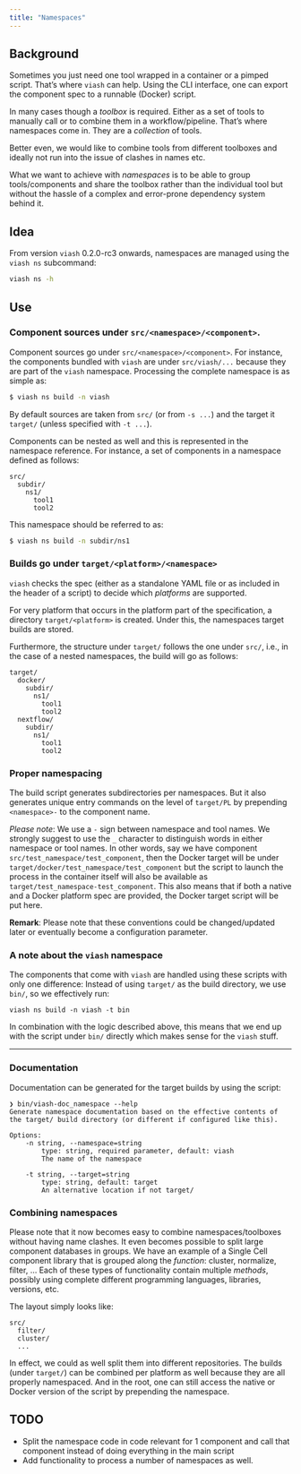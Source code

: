 ```yaml
---
title: "Namespaces"
---
```


## Background

Sometimes you just need one tool wrapped in a container or a pimped script. That's where `viash` can help. Using the CLI interface, one can export the component spec to a runnable (Docker) script.

In many cases though a _toolbox_ is required. Either as a set of tools to manually call or to combine them in a workflow/pipeline. That's where namespaces come in. They are a _collection_ of tools.

Better even, we would like to combine tools from different toolboxes and ideally not run into the issue of clashes in names etc.

What we want to achieve with _namespaces_ is to be able to group tools/components and share the toolbox rather than the individual tool but without the hassle of a complex and error-prone dependency system behind it.

## Idea

From version `viash` 0.2.0-rc3 onwards, namespaces are managed using the `viash ns` subcommand:

```bash
viash ns -h
```

## Use

### Component sources under `src/<namespace>/<component>`.

Component sources go under `src/<namespace>/<component>`. For instance, the components bundled with `viash` are under `src/viash/...` because they are part of the `viash` namespace. Processing the complete namespace is as simple as:

```sh
$ viash ns build -n viash
```

By default sources are taken from `src/` (or from `-s ...`) and the target it `target/` (unless specified with `-t ...`).

Components can be nested as well and this is represented in the namespace reference. For instance, a set of components in a namespace defined as follows:

```
src/
  subdir/
    ns1/
      tool1
      tool2
```

This namespace should be referred to as:

```sh
$ viash ns build -n subdir/ns1
```

### Builds go under `target/<platform>/<namespace>`

`viash` checks the spec (either as a standalone YAML file or as included in the header of a script) to decide which _platforms_ are supported.

For very platform that occurs in the platform part of the specification, a directory `target/<platform>` is created. Under this, the namespaces target builds are stored.

Furthermore, the structure under `target/` follows the one under `src/`, i.e., in the case of a nested namespaces, the build will go as follows:

```
target/
  docker/
    subdir/
      ns1/
        tool1
        tool2
  nextflow/
    subdir/
      ns1/
        tool1
        tool2
```

### Proper namespacing

The build script generates subdirectories per namespaces. But it also generates unique entry commands on the level of `target/PL` by prepending `<namespace>-` to the component name.

_Please note_: We use a `-` sign between namespace and tool names. We strongly suggest to use the `_` character to distinguish words in either namespace or tool names. In other words, say we have component `src/test_namespace/test_component`, then the Docker target will be under `target/docker/test_namespace/test_component` but the script to launch the process in the container itself will also be available as `target/test_namespace-test_component`. This also means that if both a native and a Docker platform spec are provided, the Docker target script will be put here.

__Remark__: Please note that these conventions could be changed/updated later or eventually become a configuration parameter.

### A note about the `viash` namespace

The components that come with `viash` are handled using these scripts with only one difference: Instead of using `target/` as the build directory, we use `bin/`, so we effectively run:

```
viash ns build -n viash -t bin
```

In combination with the logic described above, this means that we end up with the script under `bin/` directly which makes sense for the `viash` stuff.

- - -

### Documentation

Documentation can be generated for the target builds by using the script:

```
❯ bin/viash-doc_namespace --help
Generate namespace documentation based on the effective contents of
the target/ build directory (or different if configured like this).

Options:
    -n string, --namespace=string
        type: string, required parameter, default: viash
        The name of the namespace

    -t string, --target=string
        type: string, default: target
        An alternative location if not target/
```

### Combining namespaces

Please note that it now becomes easy to combine namespaces/toolboxes without having name clashes. It even becomes possible to split large component databases in groups. We have an example of a Single Cell component library that is grouped along the _function_: cluster, normalize, filter, ... Each of these types of functionality contain multiple _methods_, possibly using complete different programming languages, libraries, versions, etc.

The layout simply looks like:

```
src/
  filter/
  cluster/
  ...
```

In effect, we could as well split them into different repositories. The builds (under `target/`) can be combined per platform as well because they are all properly namespaced. And in the root, one can still access the native or Docker version of the script by prepending the namespace.

## TODO

- Split the namespace code in code relevant for 1 component and call that component instead of doing everything in the main script
- Add functionality to process a number of namespaces as well.

